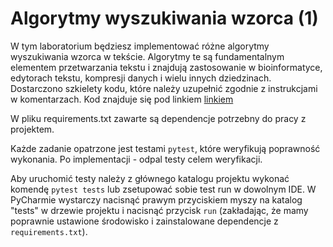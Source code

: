 # Algorytmy wyszukiwania wzorca (1)

W tym laboratorium będziesz implementować różne algorytmy wyszukiwania wzorca w tekście. Algorytmy te są fundamentalnym elementem przetwarzania tekstu i znajdują zastosowanie w bioinformatyce, edytorach tekstu, kompresji danych i wielu innych dziedzinach.
Dostarczono szkielety kodu, które należy uzupełnić zgodnie z instrukcjami w komentarzach.
Kod znajduje się pod linkiem [linkiem](https://github.com/langMonk/text-algorithms-course/tree/main/python-labs/lab_2)

W pliku requirements.txt zawarte są dependencje potrzebny do pracy z projektem.

Każde zadanie opatrzone jest testami `pytest`, które weryfikują poprawność wykonania. Po implementacji - odpal testy celem weryfikacji.

Aby uruchomić testy należy z głównego katalogu projektu wykonać komendę `pytest tests` lub zsetupować sobie test run w dowolnym IDE. W PyCharmie wystarczy nacisnąć prawym przyciskiem myszy na katalog "tests" w drzewie projektu i nacisnąć przycisk `run` (zakładając, że mamy poprawnie ustawione środowisko i zainstalowane dependencje z `requirements.txt`).